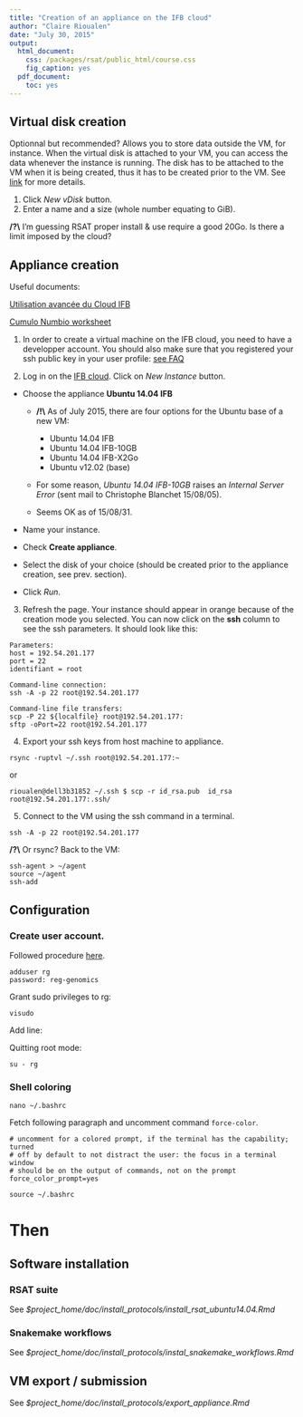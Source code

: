 ```yaml
---
title: "Creation of an appliance on the IFB cloud"
author: "Claire Rioualen"
date: "July 30, 2015"
output:
  html_document:
    css: /packages/rsat/public_html/course.css
    fig_caption: yes
  pdf_document:
    toc: yes
---
```


## Virtual disk creation

Optionnal but recommended? Allows you to store data outside the VM, for instance. When the virtual disk is attached to your VM, you can access the data whenever the instance is running.
The disk has to be attached to the VM when it is being created, thus it has to be created prior to the VM. 
See [link](http://www.france-bioinformatique.fr/?q=fr/gestion-des-donn%C3%A9es) for more details.

1. Click *New vDisk* button.
2. Enter a name and a size (whole number equating to GiB). 

**/?\\** I'm guessing RSAT proper install & use require a good 20Go. Is there a limit imposed by the cloud?

## Appliance creation

Useful documents:

[Utilisation avancée du Cloud IFB](http://www.france-bioinformatique.fr/?q=fr/core/cellule-infrastructure/documentation-cloud)

[Cumulo Numbio worksheet](http://www.france-bioinformatique.fr/sites/default/files/fascicule-ibi3_0.pdf)

1. In order to create a virtual machine on the IFB cloud, you need to have a developper account.
You should also make sure that you registered your ssh public key in your user profile: [see FAQ](http://www.france-bioinformatique.fr/?q=fr/profil-dutilisateur-cloud])

2. Log in on the [IFB cloud](http://cloud.france-bioinformatique.fr). Click on *New Instance* button. 

* Choose the appliance **Ubuntu 14.04 IFB**

    * **/!\\** As of July 2015, there are four options for the Ubuntu base of a new VM:

        * Ubuntu 14.04 IFB
        * Ubuntu 14.04 IFB-10GB
        * Ubuntu 14.04 IFB-X2Go
        * Ubuntu v12.02 (base)

    * For some reason, *Ubuntu 14.04 IFB-10GB* raises an *Internal Server Error* (sent mail to Christophe Blanchet 15/08/05).
    * Seems OK as of 15/08/31.

* Name your instance.
* Check **Create appliance**. 
* Select the disk of your choice (should be created prior to the appliance creation, see prev. section).
* Click *Run*.

3. Refresh the page. Your instance should appear in orange because of the creation mode you selected. You can now click on the **ssh** column to see the ssh parameters. It should look like this:

```
Parameters:
host = 192.54.201.177
port = 22
identifiant = root

Command-line connection:
ssh -A -p 22 root@192.54.201.177

Command-line file transfers:
scp -P 22 ${localfile} root@192.54.201.177:
sftp -oPort=22 root@192.54.201.177
```

<!--- Do it in root or rg settings? -->

4. Export your ssh keys from host machine to appliance. 

```
rsync -ruptvl ~/.ssh root@192.54.201.177:~
```
or
```
rioualen@dell3b31852 ~/.ssh $ scp -r id_rsa.pub  id_rsa root@192.54.201.177:.ssh/
```

5. Connect to the VM using the ssh command in a terminal. 

```
ssh -A -p 22 root@192.54.201.177
```

**/?\\** Or rsync?
Back to the VM:
```
ssh-agent > ~/agent
source ~/agent
ssh-add
```



## Configuration

### Create user account.

Followed procedure [here](https://www.digitalocean.com/community/tutorials/how-to-add-and-delete-users-on-an-ubuntu-14-04-vps).

```
adduser rg
password: reg-genomics
```

Grant sudo privileges to rg:
```
visudo
```
Add line:


Quitting root mode:
```
su - rg
```

### Shell coloring

```
nano ~/.bashrc
```
Fetch following paragraph and uncomment command `force-color`.
```
# uncomment for a colored prompt, if the terminal has the capability; turned
# off by default to not distract the user: the focus in a terminal window
# should be on the output of commands, not on the prompt
force_color_prompt=yes
```
```
source ~/.bashrc
```


# Then

## Software installation

### RSAT suite  

See *$project_home/doc/install_protocols/install_rsat_ubuntu14.04.Rmd*

### Snakemake workflows

See *$project_home/doc/install_protocols/instal_snakemake_workflows.Rmd*


## VM export / submission 

See *$project_home/doc/install_protocols/export_appliance.Rmd*





